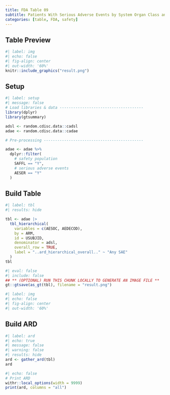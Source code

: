 ```yaml
---
title: FDA Table 09
subtitle: Patients With Serious Adverse Events by System Organ Class and Preferred Term, Safety Population, Pooled Analyses
categories: [table, FDA, safety]
---
```


::: panel-tabset
## Table Preview

```r
#| label: img
#| echo: false
#| fig-align: center
#| out-width: '60%'
knitr::include_graphics("result.png")
```

## Setup

```r
#| label: setup
#| message: false
# Load libraries & data -------------------------------------
library(dplyr)
library(gtsummary)

adsl <- random.cdisc.data::cadsl
adae <- random.cdisc.data::cadae

# Pre-processing --------------------------------------------

adae <- adae %>%
  dplyr::filter(
    # safety population
    SAFFL == "Y", 
    # serious adverse events
    AESER == "Y"
  )

```


## Build Table

```r
#| label: tbl
#| results: hide

tbl <- adae |>
  tbl_hierarchical(
    variables = c(AESOC, AEDECOD),
    by = ARM,
    id = USUBJID,
    denominator = adsl,
    overall_row = TRUE,
    label = "..ard_hierarchical_overall.." ~ "Any SAE"
  )
tbl
```

```r
#| eval: false
#| include: false
## ** (OPTIONAL) RUN THIS CHUNK LOCALLY TO GENERATE AN IMAGE FILE **
gt::gtsave(as_gt(tbl), filename = "result.png")
```

```r
#| label: img
#| echo: false
#| fig-align: center
#| out-width: '60%'
```

## Build ARD

```r
#| label: ard
#| echo: true
#| message: false
#| warning: false
#| results: hide
ard <- gather_ard(tbl)
ard
```

```r
#| echo: false
# Print ARD
withr::local_options(width = 9999)
print(ard, columns = "all")
```
:::
